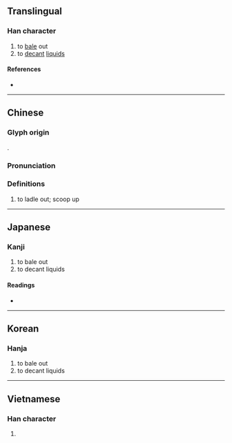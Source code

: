 {{character info/new}}
==Translingual==

===Han character===
{{Han char|rn=64|rad=手|as=07|sn=10|four=56017|canj=QRAU|ids=⿰扌邑}}

# to [[bale]] out
# to [[decant]] [[liquid]]s

====References====
* {{Han ref|kx=0432.030|dkj=12105|dj=0781.110|hdz=31883.060|uh=6339|ud=25401|bh=D1BA|bd=53690}}

----

==Chinese==
{{zh-forms}}

===Glyph origin===
{{Han etym}}
{{Han compound|手|邑|t1=hand|c1=s|c2=p|ls=psc|}}.

===Pronunciation===
{{zh-pron
|m=yì
|c=jap1
|mn=iap
|mc=y
|oc=y
|cat=
}}

===Definitions===
{{zh-hanzi}}

# {{lb|zh|literary}} to ladle out; scoop up
#: {{zh-x|我 若 能 挹 你 以 為{wéi} 眼 , 我 將 贈給 那 善 歌 的 盲妹 , 她 必 明眸善睞 了。|ref='''1924''', 朱自清 ({{w|Zhu Ziqing}}), ''[[綠]] (Green)''}}

----

==Japanese==

===Kanji===
{{ja-kanji|grade=|rs=手07}}

# to bale out
# to decant liquids

====Readings====
* {{ja-readings|on=[[ゆう]] (yū), [[おう]] (ō)|kun=[[くむ]] (kumu)}}

----

==Korean==

===Hanja===
{{ko-hanja|hangeul=읍|eumhun=|rv=eup|mr=ŭp|y=up}}

# to bale out
# to decant liquids

----

==Vietnamese==

===Han character===
{{vi-hantu|úp|rs=手07}}

# {{rfdef|vi|sort=手07}}